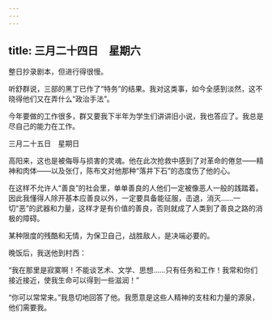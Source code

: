 ```yaml
---
---
---
```

title: 三月二十四日　星期六
---




整日抄录剧本，但进行得很慢。

听舒群说，三部的黑丁已作了“特务”的结果。我对这类事，如今全感到淡然，这不晓得他们又在弄什么“政治手法”。

今年要做的工作很多，群又要我下半年为学生们讲讲旧小说，我也答应了。我总是尽自己的能力在工作。





三月二十五日　星期日


高阳来，这也是被侮辱与损害的灵魂。他在此次抢救中感到了对革命的倦怠——精神和肉体——以及张仃，陈布文对他那种“落井下石”的态度伤了他的心。

在这样不允许人“善良”的社会里，单单善良的人他们一定被像恶人一般的践踏着。因此我懂得人除开基本应善良以外，一定要具备能征服，击退，消灭……一切“恶”的武器和力量，这样才是有价值的善良，否则就成了人类到了善良之路的消极的障碍。

某种限度的残酷和无情，为保卫自己，战胜敌人，是决端必要的。

晚饭后，我送他到村西：

“我在那里是寂寞啊！不能谈艺术、文学、思想……只有任务和工作！我常和你们接近接近，使我生命可以得到一些滋润！”

“你可以常常来。”我恳切地回答了他。我愿意是这些人精神的支柱和力量的源泉，他们需要我。